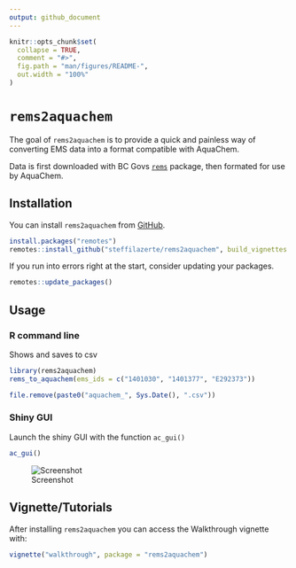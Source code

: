 ```yaml
---
output: github_document
---
```


<!-- README.md is generated from README.Rmd. Please edit that file -->

```r
knitr::opts_chunk$set(
  collapse = TRUE,
  comment = "#>",
  fig.path = "man/figures/README-",
  out.width = "100%"
)
```
# `rems2aquachem`

<!-- badges: start -->
<!-- [![Travis build status](https://travis-ci.org/steffilazerte/rems2aquachem.svg?branch=master)](https://travis-ci.org/steffilazerte/rems2aquachem) -->
<!-- badges: end -->

The goal of `rems2aquachem` is to provide a quick and painless way of converting EMS data into a format compatible with AquaChem.

Data is first downloaded with BC Govs [`rems`](http://github.com/bcgov/rems) package, then formated for use by AquaChem.

## Installation

You can install `rems2aquachem` from [GitHub](https://github.com/steffilazerte/rems2aquachem).

```r
install.packages("remotes")
remotes::install_github("steffilazerte/rems2aquachem", build_vignettes = TRUE)
```

If you run into errors right at the start, consider updating your packages.

```r
remotes::update_packages()
```


## Usage

### R command line

Shows and saves to csv

```r
library(rems2aquachem)
rems_to_aquachem(ems_ids = c("1401030", "1401377", "E292373"))
```

```r
file.remove(paste0("aquachem_", Sys.Date(), ".csv"))
```


### Shiny GUI

Launch the shiny GUI with the function `ac_gui()`
```r
ac_gui()
```

![Screenshot](https://raw.githubusercontent.com/steffilazerte/rems2aquachem/master/inst/assets/screenshot.png)

## Vignette/Tutorials

After installing `rems2aquachem` you can access the Walkthrough vignette with:

```r
vignette("walkthrough", package = "rems2aquachem")
```

